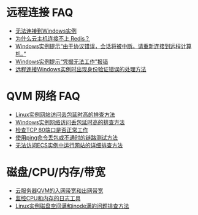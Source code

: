 # **远程连接 FAQ**
- [无法连接到Windows实例](https://developer.qiniu.com/qvm/kb/7051/unable-to-connect-to-the-windows-instance)
- [为什么云主机连接不上 Redis？](https://developer.qiniu.com/qvm/kb/5099/connection-on-redis)
- [Windows实例提示“由于协议错误，会话将被中断。请重新连接到远程计算机。”](https://developer.qiniu.com/qvm/kb/7052/windows-instance-prompt-error-due-to-the-agreement-the-session-will-be-interrupted-please-connect-to-the-remote-computer-again)
- [Windows实例提示“凭据无法工作”报错](https://developer.qiniu.com/qvm/kb/7053/windows-instance-prompt-error-credentials-will-not-work)
- [远程连接Windows实例时出现身份验证错误的处理方法](https://developer.qiniu.com/qvm/kb/6869/remote-connection-windows-instances-when-solving-method-of-authentication-error)




# **QVM 网络 FAQ**
- [Linux实例网站访问丢包延时高的排查方法](https://developer.qiniu.com/qvm/kb/7058/linux-instance-website-lost-package-delay-high-screening-method)
- [Windows实例网络访问丢包延时高的排查方法](https://developer.qiniu.com/qvm/kb/7059/windows-instance-network-access-packet-delay-high-screening-method)
- [检查TCP 80端口是否正常工作](https://developer.qiniu.com/qvm/kb/7057/check-the-tcp-port-80-is-working-correctly)
- [使用ping命令丢包或不通时的链路测试方法](https://developer.qiniu.com/qvm/kb/7055/use-the-ping-command-packet-loss-or-not-the-link-test-method)
- [无法访问ECS实例中运行网站的详细排查方法](https://developer.qiniu.com/qvm/kb/7056/don-t-have-access-to-detailed-screening-method-of-ecs-instance-running-in-the-web-site)



# **磁盘/CPU/内存/带宽**
- [云服务器QVM的入网带宽和出网带宽](https://developer.qiniu.com/qvm/kb/7061/cloud-server-qvm-network-bandwidth-and-network-bandwidth)
- [监控CPU和内存的日志工具](https://developer.qiniu.com/qvm/kb/7062/monitor-the-log-tool-of-cpu-and-memory)
- [Linux实例磁盘空间满和inode满的问题排查方法](https://developer.qiniu.com/qvm/kb/7063/linux-instance-disk-space-and-full-inode-full-screen-problem)


